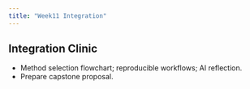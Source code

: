 ```yaml
---
title: "Week11 Integration"
---
```



## Integration Clinic
- Method selection flowchart; reproducible workflows; AI reflection.
- Prepare capstone proposal.

